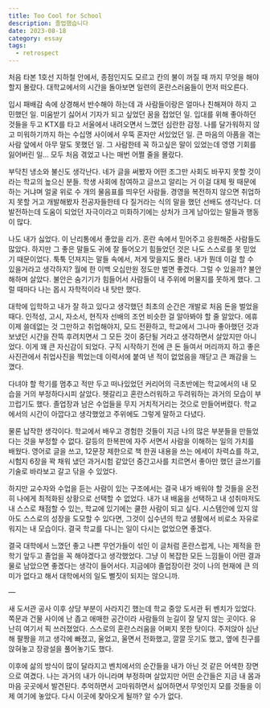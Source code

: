 ```yaml
---
title: Too Cool for School
description: 졸업했습니다
date: 2023-08-18
category: essay
tags:
  - retrospect
---
```


처음 타본 1호선 지하철 안에서, 종점인지도 모르고 칸의 불이 꺼질 때 까지 무엇을 해야할지 몰랐다. 대학교에서의 시간을 돌아보면 일련의 혼란스러움들이 먼저 떠오른다.

입시 패배감 속에 상경해서 반수해야 하는데 과 사람들이랑은 얼마나 친해져야 하지 고민했던 일. 미움받기 싫어서 기자가 되고 싶었던 꿈을 접었던 일. 입대를 위해 좋아하던 것들을 두고 KTX를 타고 서울에서 내려오면서 느꼈던 심란한 감정. 나를 달가워하지 않고 미워하기까지 하는 수십명 사이에서 우뚝 혼자만 서있었던 일. 큰 마음의 아픔을 겪는 사람 앞에서 아무 말도 못했던 일. 그 사람한테 꼭 하고싶은 말이 있었는데 영영 기회를 잃어버린 일… 모두 처음 겪었고 나는 매번 어쩔 줄을 몰랐다.

부닥친 냉소와 불신도 생각난다. 네가 글을 써봤자 어떤 조그만 사회도 바꾸지 못할 것이라는 학교의 높으신 분들. 학생 사회에 참여하고 글쓰고 알리는 거 이걸 대체 뭣 때문에 하는 거냐며 얼굴 위로 수 개의 물음표를 띄우던 사람들. 경영을 복전하지 않으면 취업하지 못할 거고 개발해봤자 전공자들한테 다 질거라는 식의 말을 했던 선배도 생각난다. 더 발전하는데 도움이 되었던 자극이라고 미화하기에는 상처가 크게 남아있는 말들과 행동이 많다.

나도 내가 싫었다. 이 난리통에서 좋았을 리가. 혼란 속에서 믿어주고 응원해준 사람들도 많았다. 하지만 그 좋은 말들도 귀에 잘 들어오기 힘들었던 것은 나도 스스로를 못 믿었기 때문이었다. 툭툭 던져지는 말들 속에서, 저게 맞을지도 몰라. 내가 뭔데 이걸 할 수 있을거라고 생각하지? 월에 한 이백 오십만원 정도만 벌면 좋겠다. 그럴 수 있을까? 불안해하며 살았다. 불안은 숨기기가 힘들어서 사람들이 내 주위에 머물지를 못하게 했다. 그럴 때마다 나는 몹시 자학적이라 내 탓만 했다.

대학에 입학하고 내가 잘 하고 있다고 생각했던 최초의 순간은 개발로 처음 돈을 벌었을 때다. 인적성, 고시, 자소서, 현직자 선배의 조언 비슷한 걸 알아봐야 할 줄 알았다. 에휴 이제 쓸데없는 것 그만하고 취업해야지, 모드 전환하고, 학교에서 그나마 좋아했던 것과 보냈던 시간을 잔뜩 후려치면서 그 모든 것이 중단될 거라고 생각하면서 살았지만 아니었다. 이게 꽤 큰 자신감이 되었다. 구직 시작하기 전에 큰 돈 들여서 머리까지 하고 좋은 사진관에서 취업사진을 찍었는데 이력서에 붙여 낸 적이 없었음을 깨닫고 큰 쾌감을 느꼈다.

다녀야 할 학기를 멈추고 적만 두고 떠나있었던 커리어의 극초반에는 학교에서의 내 모습을 거의 부정하다시피 살았다. 헷갈리고 혼란스러워하고 두려워하는 과거의 모습이 부끄럽기도 했다. 졸업장과 남은 수업들을 무지 거치적거리는 것으로 만들어버렸다. 학교에서의 시간이 아깝다고 생각했었고 주위에도 그렇게 말하고 다녔다.

물론 납작한 생각이다. 학교에서 배우고 경험한 것들이 지금 나의 많은 부분들을 만들었다는 것을 부정할 수 없다. 갈등의 한복판에 자주 서면서 사람을 이해하는 일의 가치를 배웠다. 영어로 글을 쓰고, 12문장 제한으로 책 한권 내용을 쓰는 에세이 차력쇼를 하고, 시험지 6장을 꽉 채워 냈던 과거시험 같았던 중간고사를 치르면서 좋아만 했던 글쓰기를 기술로 바라보고 갈고 닦을 수 있었다.

하지만 교수자와 수업을 듣는 사람이 있는 구조에서는 결국 내가 배워야 할 것들을 온전히 나에게 최적화된 상황으로 선택할 수 없었다. 내가 내 배움을 선택하고 내 성취마저도 내 스스로 채점할 수 있는, 학교에 있기에는 쿨한 사람이 되고 싶다. 시스템안에 있지 않아도 스스로의 성장을 도모할 수 있다면, 그것이 십수년의 학교 생활에서 비로소 자유로워지는 내 모습이다. 결국 학교를 다니는 일이 다시는 없었으면 좋겠다.

결국 대학에서 느꼈던 좋고 나쁜 무언가들이 섞인 이 글처럼 혼란스럽게, 나는 제적을 한 학기 앞두고 졸업을 꼭 해야겠다고 생각했었다. 그냥 이 복잡한 모든 느낌들이 어떤 결과물로 남았으면 좋겠다는 생각이 들어서다. 지금에야 졸업장이란 것이 나의 현재에 큰 의미가 없다고 해서 대학에서의 일도 뻘짓이 되지는 않으니까.

—

새 도서관 공사 이후 상당 부분이 사라지긴 했는데 학교 중앙 도서관 뒤 벤치가 있었다. 쪽문과 건물 사이에 난 좁고 애매한 공간이라 사람들의 눈길이 잘 닿지 않는 곳이다. 유난히 여기서 픽 쓰러졌었다. 스스로의 혼란스러움을 어쩌지 못한 탓이다. 주저앉아 심난해 팔짱을 끼고 생각에 빠졌고, 울었고, 울면서 전화했고, 깔깔 웃기도 했고, 옆에 친구를 앉혀놓고 장광설을 풀어놓기도 했다.

이후에 삶의 방식이 많이 달라지고 벤치에서의 순간들을 내가 아닌 것 같은 어색한 장면으로 여겼다. 나는 과거의 내가 아니라며 부정하며 살았지만 어떤 순간들은 지금 내 몸과 마음 곳곳에서 발견된다. 추억하면서 고마워하면서 싫어하면서 무엇인지 모를 것들을 이제 여기에 놓았다. 다시 이곳에 찾아오게 될까? 알 수가 없다.
